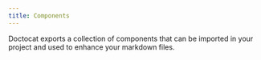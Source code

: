 ```yaml
---
title: Components
---
```


Doctocat exports a collection of components that can be imported in your project and used to enhance your markdown files.
